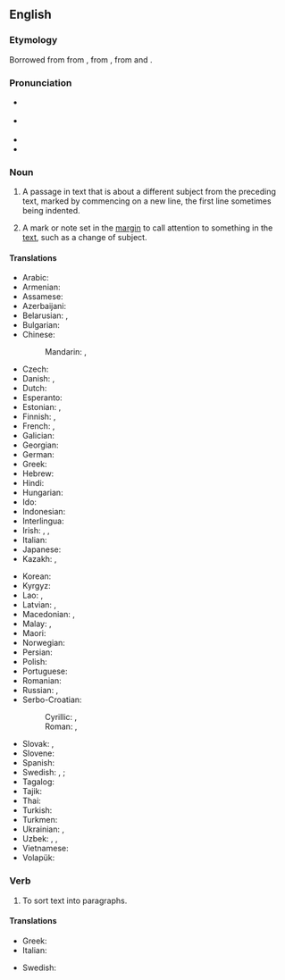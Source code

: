 {{also|Paragraph}}
==English==

===Etymology===
Borrowed from {{bor|en|frm|paragraphe}} from {{der|en|la|paragraphus|t=sign for start of a new section of discourse}}, from {{der|en|grc|παράγραφος}}, from {{m|grc|παρά||beside}} and {{m|grc|γράφω||I write}}.

===Pronunciation===
* {{a|GA}} {{IPA|/ˈpɛɹəɡɹæf/|lang=en}}
* {{a|RP}} {{IPA|/ˈpæɹəɡɹɑːf/|lang=en}}
* {{audio|en-us-paragraph.ogg|Audio (US)|lang=en}}
* {{hyphenation|par|a|graph|lang=en}}

===Noun===
{{wikipedia}}
{{en-noun}}

# A passage in text that is about a different subject from the preceding text, marked by commencing on a new line, the first line sometimes being indented.
# {{lb|en|originally}} A mark or note set in the [[margin]] to call attention to something in the [[text]], such as a change of subject.

====Translations====
{{trans-top|passage in text}}
* Arabic: {{t|ar|فِقْرَة|f}}
* Armenian: {{t+|hy|պարբերություն}}
* Assamese: {{t|as|দফা}}
* Azerbaijani: {{t+|az|abzas}}
* Belarusian: {{t|be|пара́граф|m|sc=Cyrl}}, {{t|be|абза́ц|m|sc=Cyrl}}
* Bulgarian: {{t+|bg|парагра́ф|m|sc=Cyrl}}
* Chinese:
*: Mandarin: {{t+|cmn|段|tr=duàn|sc=Hani}}, {{t+|cmn|段落|tr=duànluò|sc=Hani}}
* Czech: {{t+|cs|odstavec|m}}
* Danish: {{t|da|paragraf|c}}, {{t+|da|afsnit|n}}
* Dutch: {{t+|nl|alinea|f}}
* Esperanto: {{t|eo|paragrafo}}
* Estonian: {{t+|et|paragrahv}}, {{t+|et|lõik}}
* Finnish: {{t+|fi|kappale}}, {{t|fi|paragraafi}}
* French: {{t+|fr|paragraphe|m}}, {{t+|fr|alinéa|m}}
* Galician: {{t|gl|parágrafo|m}}
* Georgian: {{t+|ka|აბზაცი}}
* German: {{t+|de|Absatz|m}}
* Greek: {{t+|el|παράγραφος|f}}
* Hebrew: {{t|he|פסקה|f|tr=piská|alt=פִּיסְקָה \ פִּסְקָה}}
* Hindi: {{t+|hi|अनुच्छेद|m|sc=Deva}}
* Hungarian: {{t+|hu|bekezdés}}
* Ido: {{t+|io|paragrafo}}
* Indonesian: {{t+|id|paragraf}}
* Interlingua: {{t|ia|paragrapho}}
* Irish: {{t|ga|paragraf|m}}, {{t|ga|alt|m}}, {{t|ga|mír|f}}
* Italian: {{t+|it|paragrafo|m}}
* Japanese: {{t+|ja|段落|tr=だんらく, danraku}}
* Kazakh: {{t|kk|абзац|sc=Cyrl}}, {{t|kk|азат жол|sc=Cyrl}}
{{trans-mid}}
* Korean: {{t+|ko|단락}}
* Kyrgyz: {{t+|ky|абзац|sc=Cyrl}}
* Lao: {{t|lo|ວັກ}}, {{t|lo|ປະຣິເສດ}}
* Latvian: {{t|lv|rindkopa|f}}, {{t|lv|paragrāfs|m}}
* Macedonian: {{t|mk|став|m|sc=Cyrl}}, {{t|mk|ставка|f|sc=Cyrl}}
* Malay: {{t|ms|perenggan}}, {{t|ms|paragraf}}
* Maori: {{t|mi|whiti}}
* Norwegian: {{t+|no|avsnitt}}
* Persian: {{t+|fa|بند|tr=band}}
* Polish: {{t+|pl|akapit|m}}
* Portuguese: {{t+|pt|parágrafo|m}}
* Romanian: {{t+|ro|paragraf|n}}
* Russian: {{t+|ru|пара́граф|m}}, {{t+|ru|абза́ц|m}}
* Serbo-Croatian:
*: Cyrillic: {{t|sh|пасус|m|sc=Cyrl}}, {{t|sh|параграф|m}}
*: Roman: {{t+|sh|pasus|m|sc=Latn}}, {{t+|sh|paragraf|m}}
* Slovak: {{t|sk|odsek|m}}, {{t|sk|odstavec|m}}
* Slovene: {{t|sl|odstavek|m}}
* Spanish: {{t+|es|párrafo|m}}
* Swedish: {{t+|sv|stycke|n}}, {{t+|sv|avsnitt|n}} {{qualifier|grammatical}}; {{t+|sv|paragraf|c}} {{qualifier|law}}
* Tagalog: {{t|tl|talataan}}
* Tajik: {{t|tg|банд}}
* Thai: {{t|th|อนุเฉท}}
* Turkish: {{t+|tr|paragraf}}
* Turkmen: {{t+|tk|abzas}}
* Ukrainian: {{t|uk|пара́граф|m|sc=Cyrl}}, {{t+|uk|абза́ц|m|sc=Cyrl}}
* Uzbek: {{t+|uz|paragraf}}, {{t+|uz|xatboshi}}, {{t+|uz|abzats}}
* Vietnamese: {{t+|vi|đoạn}}
* Volapük: {{t+|vo|bagaf}}
{{trans-bottom}}

===Verb===
{{en-verb}}

# To sort text into paragraphs.

====Translations====
{{trans-top|sort text into paragraphs}}
* Greek: {{t|el|παραγραφοποιώ}}
* Italian: {{t|it|paragrafare}}
{{trans-mid}}
* Swedish: {{t|sv|styckindela}}
{{trans-bottom}}